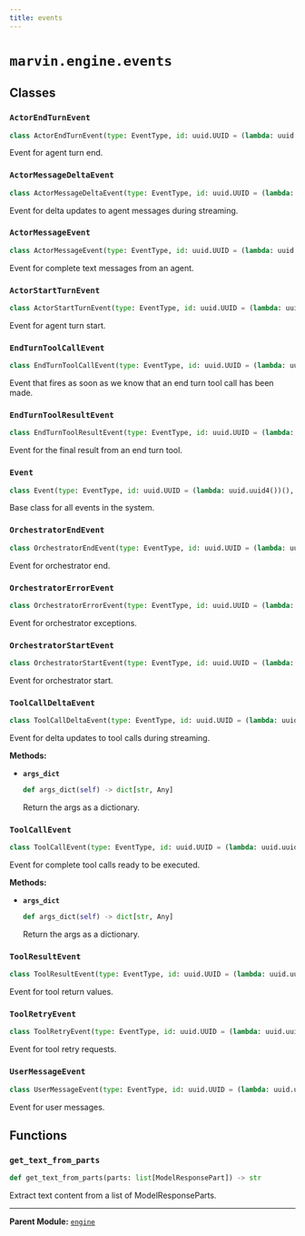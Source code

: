 ```yaml
---
title: events
---
```


# `marvin.engine.events`

## Classes

### `ActorEndTurnEvent`
```python
class ActorEndTurnEvent(type: EventType, id: uuid.UUID = (lambda: uuid.uuid4())(), timestamp: datetime.datetime = (lambda: datetime.datetime.now(datetime.timezone.utc))(), actor: Actor)
```
Event for agent turn end.

### `ActorMessageDeltaEvent`
```python
class ActorMessageDeltaEvent(type: EventType, id: uuid.UUID = (lambda: uuid.uuid4())(), timestamp: datetime.datetime = (lambda: datetime.datetime.now(datetime.timezone.utc))(), actor: Actor, delta: TextPartDelta, snapshot: TextPart)
```
Event for delta updates to agent messages during streaming.

### `ActorMessageEvent`
```python
class ActorMessageEvent(type: EventType, id: uuid.UUID = (lambda: uuid.uuid4())(), timestamp: datetime.datetime = (lambda: datetime.datetime.now(datetime.timezone.utc))(), actor: Actor, message: TextPart)
```
Event for complete text messages from an agent.

### `ActorStartTurnEvent`
```python
class ActorStartTurnEvent(type: EventType, id: uuid.UUID = (lambda: uuid.uuid4())(), timestamp: datetime.datetime = (lambda: datetime.datetime.now(datetime.timezone.utc))(), actor: Actor)
```
Event for agent turn start.

### `EndTurnToolCallEvent`
```python
class EndTurnToolCallEvent(type: EventType, id: uuid.UUID = (lambda: uuid.uuid4())(), timestamp: datetime.datetime = (lambda: datetime.datetime.now(datetime.timezone.utc))(), actor: Actor, event: FinalResultEvent, tool_call_id: str, tool: EndTurn)
```
Event that fires as soon as we know that an end turn tool call has been made.

### `EndTurnToolResultEvent`
```python
class EndTurnToolResultEvent(type: EventType, id: uuid.UUID = (lambda: uuid.uuid4())(), timestamp: datetime.datetime = (lambda: datetime.datetime.now(datetime.timezone.utc))(), actor: Actor, result: FinalResult, tool_call_id: str, tool: EndTurn)
```
Event for the final result from an end turn tool.

### `Event`
```python
class Event(type: EventType, id: uuid.UUID = (lambda: uuid.uuid4())(), timestamp: datetime.datetime = (lambda: datetime.datetime.now(datetime.timezone.utc))())
```
Base class for all events in the system.

### `OrchestratorEndEvent`
```python
class OrchestratorEndEvent(type: EventType, id: uuid.UUID = (lambda: uuid.uuid4())(), timestamp: datetime.datetime = (lambda: datetime.datetime.now(datetime.timezone.utc))())
```
Event for orchestrator end.

### `OrchestratorErrorEvent`
```python
class OrchestratorErrorEvent(type: EventType, id: uuid.UUID = (lambda: uuid.uuid4())(), timestamp: datetime.datetime = (lambda: datetime.datetime.now(datetime.timezone.utc))(), error: str)
```
Event for orchestrator exceptions.

### `OrchestratorStartEvent`
```python
class OrchestratorStartEvent(type: EventType, id: uuid.UUID = (lambda: uuid.uuid4())(), timestamp: datetime.datetime = (lambda: datetime.datetime.now(datetime.timezone.utc))())
```
Event for orchestrator start.

### `ToolCallDeltaEvent`
```python
class ToolCallDeltaEvent(type: EventType, id: uuid.UUID = (lambda: uuid.uuid4())(), timestamp: datetime.datetime = (lambda: datetime.datetime.now(datetime.timezone.utc))(), actor: Actor, delta: ToolCallPartDelta, snapshot: ToolCallPart, tool_call_id: str, tool: Callable[..., Any] | None)
```
Event for delta updates to tool calls during streaming.

**Methods:**

- **`args_dict`**
  ```python
  def args_dict(self) -> dict[str, Any]
  ```
  Return the args as a dictionary.

### `ToolCallEvent`
```python
class ToolCallEvent(type: EventType, id: uuid.UUID = (lambda: uuid.uuid4())(), timestamp: datetime.datetime = (lambda: datetime.datetime.now(datetime.timezone.utc))(), actor: Actor, message: ToolCallPart, tool_call_id: str, tool: Callable[..., Any] | None)
```
Event for complete tool calls ready to be executed.

**Methods:**

- **`args_dict`**
  ```python
  def args_dict(self) -> dict[str, Any]
  ```
  Return the args as a dictionary.

### `ToolResultEvent`
```python
class ToolResultEvent(type: EventType, id: uuid.UUID = (lambda: uuid.uuid4())(), timestamp: datetime.datetime = (lambda: datetime.datetime.now(datetime.timezone.utc))(), message: ToolReturnPart)
```
Event for tool return values.

### `ToolRetryEvent`
```python
class ToolRetryEvent(type: EventType, id: uuid.UUID = (lambda: uuid.uuid4())(), timestamp: datetime.datetime = (lambda: datetime.datetime.now(datetime.timezone.utc))(), message: RetryPromptPart)
```
Event for tool retry requests.

### `UserMessageEvent`
```python
class UserMessageEvent(type: EventType, id: uuid.UUID = (lambda: uuid.uuid4())(), timestamp: datetime.datetime = (lambda: datetime.datetime.now(datetime.timezone.utc))(), message: UserPromptPart)
```
Event for user messages.

## Functions

### `get_text_from_parts`
```python
def get_text_from_parts(parts: list[ModelResponsePart]) -> str
```
Extract text content from a list of ModelResponseParts.

---

**Parent Module:** [`engine`](marvin-engine)
